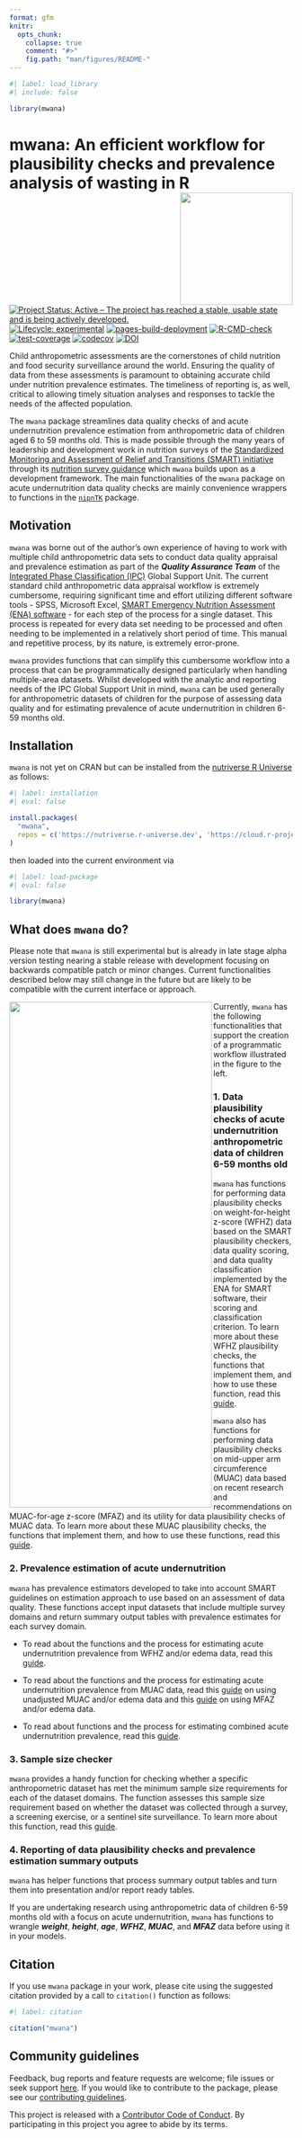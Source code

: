 ```yaml
---
format: gfm
knitr:
  opts_chunk: 
    collapse: true
    comment: "#>"
    fig.path: "man/figures/README-"
---
```


<!-- README.md is generated from README.qmd. Please edit that file -->
```r
#| label: load_library
#| include: false

library(mwana)
```

# mwana: An efficient workflow for plausibility checks and prevalence analysis of wasting in R <img src="man/figures/logo.png" align="right" width="200px" />

<!-- badges: start -->
[![Project Status: Active – The project has reached a stable, usable state and is being actively developed.](https://www.repostatus.org/badges/latest/active.svg)](https://www.repostatus.org/#active)
[![Lifecycle: experimental](https://img.shields.io/badge/lifecycle-experimental-orange.svg)](https://lifecycle.r-lib.org/articles/stages.html#experimental)
[![pages-build-deployment](https://github.com/nutriverse/mwana/actions/workflows/pages/pages-build-deployment/badge.svg)](https://github.com/nutriverse/mwana/actions/workflows/pages/pages-build-deployment)
[![R-CMD-check](https://github.com/nutriverse/mwana/actions/workflows/R-CMD-check.yaml/badge.svg)](https://github.com/nutriverse/mwana/actions/workflows/R-CMD-check.yaml)
[![test-coverage](https://github.com/nutriverse/mwana/actions/workflows/test-coverage.yaml/badge.svg)](https://github.com/nutriverse/mwana/actions/workflows/test-coverage.yaml)
[![codecov](https://codecov.io/gh/nutriverse/mwana/graph/badge.svg?token=kUUp1WOlSi)](https://codecov.io/gh/nutriverse/mwana)
[![DOI](https://zenodo.org/badge/867609177.svg)](https://zenodo.org/badge/latestdoi/867609177)
<!-- badges: end -->

Child anthropometric assessments are the cornerstones of child nutrition and food security surveillance around the world. Ensuring the quality of data from these assessments is paramount to obtaining accurate child under nutrition prevalence estimates. The timeliness of reporting is, as well, critical to allowing timely situation analyses and responses to tackle the needs of the affected population.  

The `mwana` package streamlines data quality checks of and acute undernutrition prevalence estimation from anthropometric data of children aged 6 to 59 months old. This is made possible through the many years of leadership and development work in nutrition surveys of the [Standardized Monitoring and Assessment of Relief and Transitions (SMART) initiative](https://smartmethodology.org) through its [nutrition survey guidance](https://smartmethodology.org/survey-planning-tools/smart-methodology/) which `mwana` builds upon as a development framework. The main functionalities of the `mwana` package on acute undernutrition data quality checks are mainly convenience wrappers to functions in the [`nipnTK`](https://nutriverse.io/nipnTK) package.

## Motivation

`mwana` was borne out of the author’s own experience of having to work with multiple child anthropometric data sets to conduct data quality appraisal and prevalence estimation as part of the ***Quality Assurance Team*** of the [Integrated Phase Classification (IPC)](https://www.ipcinfo.org/) Global Support Unit. The current standard child anthropometric data appraisal workflow is extremely cumbersome, requiring significant time and effort utilizing different software tools - SPSS, Microsoft Excel, [SMART Emergency Nutrition Assessment (ENA) software](https://smartmethodology.org/survey-planning-tools/smart-emergency-nutrition-assessment/) - for each step of the process for a single dataset. This process is repeated for every data set needing to be processed and often needing to be implemented in a relatively short period of time. This manual and repetitive process, by its nature, is extremely error-prone.  

`mwana` provides functions that can simplify this cumbersome workflow into a process that can be programmatically designed particularly when handling multiple-area datasets. Whilst developed with the analytic and reporting needs of the IPC Global Support Unit in mind, `mwana` can be used generally for anthropometric datasets of children for the purpose of assessing data quality and for estimating prevalence of acute undernutrition in children 6-59 months old.

## Installation

`mwana` is not yet on CRAN but can be installed from the [nutriverse R Universe](https://nutriverse.r-universe.dev) as follows:

```r
#| label: installation
#| eval: false

install.packages(
  "mwana",
  repos = c('https://nutriverse.r-universe.dev', 'https://cloud.r-project.org')
)
```

then loaded into the current environment via

```r
#| label: load-package
#| eval: false

library(mwana)
```

## What does `mwana` do?

:::{.callout-warning}

Please note that `mwana` is still experimental but is already in late stage alpha version testing nearing a stable release with development focusing on backwards compatible patch or minor changes. Current functionalities described below may still change in the future but are likely to be compatible with the current interface or approach.

:::

<img src="man/figures/workflow.png" width="360px" height="900px" align="left" />Currently, `mwana` has the following functionalities that support the creation of a programmatic workflow illustrated in the figure to the left.

### 1. Data plausibility checks of acute undernutrition anthropometric data of children 6-59 months old

`mwana` has functions for performing data plausibility checks on weight-for-height z-score (WFHZ) data based on the SMART plausibility checkers, data quality scoring, and data quality classification implemented by the ENA for SMART software, their scoring and classification criterion. To learn more about these WFHZ plausibility checks, the functions that implement them, and how to use these function, read this [guide](https://nutriverse.io/mwana/articles/plausibility.html#plausibility-check-on-wfhz-data).

`mwana` also has functions for performing data plausibility checks on mid-upper arm circumference (MUAC) data based on recent research and recommendations on MUAC-for-age z-score (MFAZ) and its utility for data plausibility checks of MUAC data. To learn more about these MUAC plausibility checks, the functions that implement them, and how to use these functions, read this [guide](https://nutriverse.io/mwana/articles/plausibility.html#plausibility-check-on-mfaz-data).

### 2. Prevalence estimation of acute undernutrition

`mwana` has prevalence estimators developed to take into account SMART guidelines on estimation approach to use based on an assessment of data quality. These functions accept input datasets that include multiple survey domains and return summary output tables with prevalence estimates for each survey domain.

* To read about the functions and the process for estimating acute undernutrition prevalence from WFHZ and/or edema data, read this [guide](https://nutriverse.io/mwana/articles/prevalence.html#sec-prevalence-wfhz).

* To read about the functions and the process for estimating acute undernutrition prevalence from MUAC data, read this [guide](https://nutriverse.io/mwana/articles/prevalence.html#sec-prevalence-muac) on using unadjusted MUAC and/or edema data and this [guide](https://nutriverse.io/mwana/articles/prevalence.html#estimation-of-the-prevalence-of-wasting-based-on-mfaz) on using MFAZ and/or edema data.

* To read about functions and the process for estimating combined acute undernutrition prevalence, read this [guide](https://nutriverse.io/mwana/articles/prevalence.html#estimation-of-the-combined-prevalence-of-wasting).

### 3. Sample size checker

`mwana` provides a handy function for checking whether a specific anthropometric dataset has met the minimum sample size requirements for each of the dataset domains. The function assesses this sample size requirement based on whether the dataset was collected through a survey, a screening exercise, or a sentinel site surveillance. To learn more about this function, read this [guide](https://nutriverse.io/mwana/articles/ipc_amn_check.html).

### 4. Reporting of data plausibility checks and prevalence estimation summary outputs

`mwana` has helper functions that process summary output tables and turn them into presentation and/or report ready tables. 

::: {.callout-tip}

If you are undertaking research using anthropometric data of children 6-59 months old with a focus on acute undernutrition, `mwana` has functions to wrangle ***weight***, ***height***, ***age***, ***WFHZ***, ***MUAC***, and ***MFAZ*** data before using it in your models.

:::

## Citation

If you use `mwana` package in your work, please cite using the suggested citation provided by a call to `citation()` function as follows:

```r
#| label: citation

citation("mwana")
```

## Community guidelines  

Feedback, bug reports and feature requests are welcome; file issues or seek support [here](https://github.com/nutriverse/mwana/issues). If you would like to contribute to the package, please see our [contributing guidelines](https://nutriverse.io/mwana/CONTRIBUTING.html).  

This project is released with a [Contributor Code of Conduct](https://nutriverse.io/mwana/CODE_OF_CONDUCT.html). By participating in this project you agree to abide by its terms.

